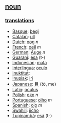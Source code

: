 == [[noun]] ==

=== [[translation]]s ===
*[[Basque]]: [[begi]]
*[[Catalan]]: [[ull]]
*[[Dutch]]: [[oog]] ''n''
*[[French]]: [[oeil]] ''m''
*[[German]]: [[Auge]] ''n''
*[[Guaraní]]: [[esa]] (t-)
*[[Indonesian]]: [[mata]]
*[[Interlingua]]: [[oculo]]
*[[Inuktitut]]: [[]]
*[[Inupiak]]: [[iri]]
*[[Japanese]]: [[目]] (め, me)
*[[Latin]]: [[oculus]]
*[[Polish]]: [[oko]] ''n''
*[[Portuguese]]: [[olho]] ''m''
*[[Spanish]]: [[ojo]] ''m''
*[[Swahili]]: [[jicho]]
*[[Tupinambá]]: [[esá]] (t-)